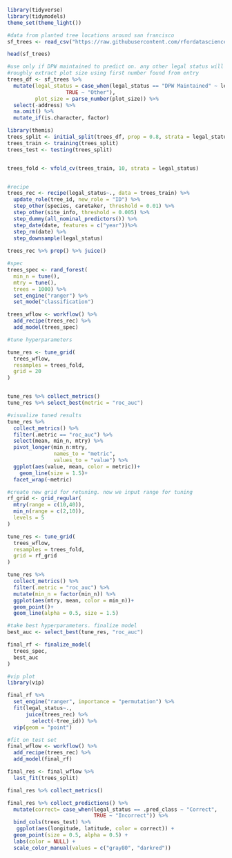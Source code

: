 ```{r}
library(tidyverse)
library(tidymodels)
theme_set(theme_light())

#data from planted tree locations around san francisco
sf_trees <- read_csv("https://raw.githubusercontent.com/rfordatascience/tidytuesday/master/data/2020/2020-01-28/sf_trees.csv")
```

```{r}
head(sf_trees)

#use only if DPW maintained to predict on. any other legal status will be "other"
#roughly extract plot size using first number found from entry
trees_df <- sf_trees %>% 
  mutate(legal_status = case_when(legal_status == "DPW Maintained" ~ legal_status,
                   TRUE ~ "Other"),
         plot_size = parse_number(plot_size)) %>% 
  select(-address) %>% 
  na.omit() %>% 
  mutate_if(is.character, factor)
```

```{r}
library(themis)
trees_split <- initial_split(trees_df, prop = 0.8, strata = legal_status)
trees_train <- training(trees_split)
trees_test <- testing(trees_split)


trees_fold <- vfold_cv(trees_train, 10, strata = legal_status)


#recipe
trees_rec <- recipe(legal_status~., data = trees_train) %>% 
  update_role(tree_id, new_role = "ID") %>% 
  step_other(species, caretaker, threshold = 0.01) %>% 
  step_other(site_info, threshold = 0.005) %>% 
  step_dummy(all_nominal_predictors()) %>% 
  step_date(date, features = c("year"))%>% 
  step_rm(date) %>% 
  step_downsample(legal_status)
  
trees_rec %>% prep() %>% juice()
```

```{r}
#spec
trees_spec <- rand_forest(
  min_n = tune(),
  mtry = tune(),
  trees = 1000) %>% 
  set_engine("ranger") %>% 
  set_mode("classification")
```

```{r}
trees_wflow <- workflow() %>% 
  add_recipe(trees_rec) %>% 
  add_model(trees_spec)
```

```{r}
#tune hyperparameters

tune_res <- tune_grid(
  trees_wflow,
  resamples = trees_fold,
  grid = 20
)


tune_res %>% collect_metrics()
tune_res %>% select_best(metric = "roc_auc")

```

```{r}
#visualize tuned results
tune_res %>% 
  collect_metrics() %>% 
  filter(.metric == "roc_auc") %>% 
  select(mean, min_n, mtry) %>% 
  pivot_longer(min_n:mtry,
               names_to = "metric", 
               values_to = "value") %>% 
  ggplot(aes(value, mean, color = metric))+
    geom_line(size = 1.5)+
  facet_wrap(~metric)
```

```{r}
#create new grid for retuning. now we input range for tuning
rf_grid <- grid_regular(
  mtry(range = c(10,40)),
  min_n(range = c(2,10)),
  levels = 5
)

tune_res <- tune_grid(
  trees_wflow, 
  resamples = trees_fold,
  grid = rf_grid
)

tune_res %>% 
  collect_metrics() %>% 
  filter(.metric = "roc_auc") %>% 
  mutate(min_n = factor(min_n)) %>% 
  ggplot(aes(mtry, mean, color = min_n))+
  geom_point()+
  geom_line(alpha = 0.5, size = 1.5)
```

```{r}
#take best hyperparameters. finalize model
best_auc <- select_best(tune_res, "roc_auc")

final_rf <- finalize_model(
  trees_spec,
  best_auc
)
```

```{r}
#vip plot
library(vip)

final_rf %>% 
  set_engine("ranger", importance = "permutation") %>%
  fit(legal_status~., 
      juice(trees_rec) %>% 
        select(-tree_id)) %>% 
  vip(geom = "point")
```

```{r}
#fit on test set
final_wflow <- workflow() %>% 
  add_recipe(trees_rec) %>% 
  add_model(final_rf)

final_res <- final_wflow %>% 
  last_fit(trees_split)

final_res %>% collect_metrics()
```

```{r}
final_res %>% collect_predictions() %>% 
  mutate(correct= case_when(legal_status == .pred_class ~ "Correct",
                            TRUE ~ "Incorrect")) %>% 
  bind_cols(trees_test) %>% 
   ggplot(aes(longitude, latitude, color = correct)) +
  geom_point(size = 0.5, alpha = 0.5) +
  labs(color = NULL) +
  scale_color_manual(values = c("gray80", "darkred"))
```













